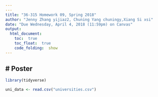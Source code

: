 ```yaml
---
---
title: "36-315 Homework 09, Spring 2018"
author: "Jenny Zhang yijiaz2, Chuning Yang chuningy,Xiang Si xsi"
date: "Due Wednesday, April 4, 2018 (11:59pm) on Canvas"
output: 
  html_document:
    toc:  true
    toc_float:  true
    code_folding:  show
---
```


#  Poster
---

```r
library(tidyverse)
```
```r
uni_data <- read.csv("universities.csv")

```
